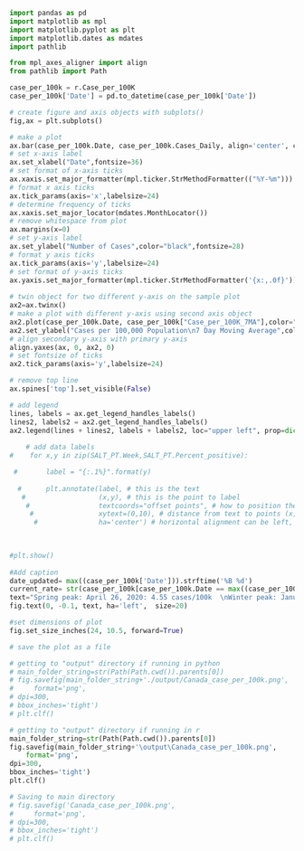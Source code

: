 ```python

import pandas as pd
import matplotlib as mpl
import matplotlib.pyplot as plt
import matplotlib.dates as mdates
import pathlib 

from mpl_axes_aligner import align
from pathlib import Path

case_per_100k = r.Case_per_100K
case_per_100k['Date'] = pd.to_datetime(case_per_100k['Date'])

# create figure and axis objects with subplots()
fig,ax = plt.subplots()

# make a plot
ax.bar(case_per_100k.Date, case_per_100k.Cases_Daily, align='center', color="lightblue", alpha=1.0, label="Number of daily cases")
# set x-axis label
ax.set_xlabel("Date",fontsize=36)
# set format of x-axis ticks
ax.xaxis.set_major_formatter(mpl.ticker.StrMethodFormatter(("%Y-%m")))
# format x axis ticks
ax.tick_params(axis='x',labelsize=24)
# determine frequency of ticks
ax.xaxis.set_major_locator(mdates.MonthLocator())
# remove whitespace from plot
ax.margins(x=0)
# set y-axis label
ax.set_ylabel("Number of Cases",color="black",fontsize=28)
# format y axis ticks
ax.tick_params(axis='y',labelsize=24)
# set format of y-axis ticks
ax.yaxis.set_major_formatter(mpl.ticker.StrMethodFormatter('{x:,.0f}'))
    
# twin object for two different y-axis on the sample plot
ax2=ax.twinx()
# make a plot with different y-axis using second axis object
ax2.plot(case_per_100k.Date, case_per_100k["Case_per_100K_7MA"],color="blue",marker="",label="Daily cases per 100,000, 7 day moving average")
ax2.set_ylabel("Cases per 100,000 Population\n7 Day Moving Average",color="black",fontsize=28)
# align secondary y-axis with primary y-axis
align.yaxes(ax, 0, ax2, 0)
# set fontsize of ticks
ax2.tick_params(axis='y',labelsize=24)

# remove top line
ax.spines['top'].set_visible(False)

# add legend
lines, labels = ax.get_legend_handles_labels()
lines2, labels2 = ax2.get_legend_handles_labels()
ax2.legend(lines + lines2, labels + labels2, loc="upper left", prop=dict(size=18))
    
    # add data labels
#    for x,y in zip(SALT_PT.Week,SALT_PT.Percent_positive):

 #       label = "{:.1%}".format(y)
    
  #      plt.annotate(label, # this is the text
   #                  (x,y), # this is the point to label
    #                 textcoords="offset points", # how to position the text
     #                xytext=(0,10), # distance from text to points (x,y)
      #               ha='center') # horizontal alignment can be left, right or center
   

    
#plt.show()
    
#Add caption
date_updated= max((case_per_100k['Date'])).strftime('%B %d')
current_rate= str(case_per_100k[case_per_100k.Date == max((case_per_100k['Date']))].Case_per_100K_7MA.round(2).item())
text="Spring peak: April 26, 2020: 4.55 cases/100k  \nWinter peak: January 10, 2021: 21.74 cases/100k \nToday's value ("+date_updated+"): "+current_rate+" cases/100k \nUpdated daily (Sun-Thurs). Data as of: "+date_updated
fig.text(0, -0.1, text, ha='left',  size=20)

#set dimensions of plot
fig.set_size_inches(24, 10.5, forward=True)

# save the plot as a file

# getting to "output" directory if running in python
# main_folder_string=str(Path(Path.cwd()).parents[0])
# fig.savefig(main_folder_string+'./output/Canada_case_per_100k.png',
#     format='png',
# dpi=300,
# bbox_inches='tight')
# plt.clf()

# getting to "output" directory if running in r
main_folder_string=str(Path(Path.cwd()).parents[0])
fig.savefig(main_folder_string+'\output\Canada_case_per_100k.png',
    format='png',
dpi=300,
bbox_inches='tight')
plt.clf()

# Saving to main directory
# fig.savefig('Canada_case_per_100k.png',
#     format='png',
# dpi=300,
# bbox_inches='tight')
# plt.clf()


```


